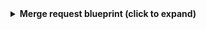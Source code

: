 <details>
<summary><b>Merge request blueprint (click to expand)</b></summary>
```json showLineNumbers
{
  "identifier": "gitlabMergeRequest",
  "title": "Merge Request",
  "icon": "GitVersion",
  "schema": {
    "properties": {
      "creator": {
        "title": "Creator",
        "type": "string"
      },
      "status": {
        "title": "Status",
        "type": "string",
        "enum": [
          "opened",
          "closed",
          "merged",
          "locked"
        ],
        "enumColors": {
          "opened": "yellow",
          "closed": "red",
          "merged": "green",
          "locked": "blue"
        }
      },
      "createdAt": {
        "title": "Created At",
        "type": "string",
        "format": "date-time"
      },
      "updatedAt": {
        "title": "Updated At",
        "type": "string",
        "format": "date-time"
      },
      "mergedAt": {
        "title": "Merged At",
        "type": "string",
        "format": "date-time"
      },
      "link": {
        "title": "Link",
        "format": "url",
        "type": "string"
      },
      "leadTimeHours": {
        "title": "Lead Time in hours",
        "type": "number"
      },
      "reviewers": {
        "title": "Reviewers",
        "type": "array",
        "items": {
          "type": "string"
        }
      }
    },
    "required": []
  },
  "mirrorProperties": {},
  "calculationProperties": {},
  "aggregationProperties": {},
  "relations": {
    "project": {
      "title": "Service",
      "target": "service",
      "required": false,
      "many": false
    }
  }
}
```
</details>